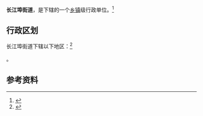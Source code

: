 {{中国乡级行政区|42/09/81/005/000}}

'''长江埠街道'''，是{{PRC admin/fullname|42/09/81/005/000|3}}下辖的一个[[乡镇|乡镇]]级行政单位。<ref>{{PRC admin/ref sgc|{{PRC admin/parent|42/09/81/005/000}}}}</ref>

== 行政区划 ==

长江埠街道下辖以下地区：<ref>{{PRC admin/ref sgc|42/09/81/005/000}}</ref>

{{PRC admin/children|42/09/81/005/000}}。

== 参考资料 ==

{{reflist}}

{{行政区划小作品}}
{{PRC admin/navcat|42/09/81/005/000}}